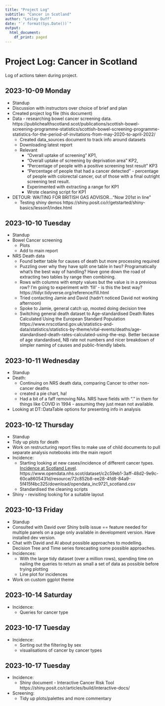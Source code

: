 ```yaml
---
title: "Project Log"
subtitle: "Cancer in Scotland"
author: "Lesley Duff"
date: "`r format(Sys.Date())`"
output:
  html_document:
    df_print: paged
---
```

# Project Log: Cancer in Scotland

Log of actions taken during project.

## 2023-10-09 Monday
* Standup
* Discussion with instructors over choice of brief and plan
* Created project log file (this document)
* Data - researching bowel cancer screening data. https://publichealthscotland.scot/publications/scottish-bowel-screening-programme-statistics/scottish-bowel-screening-programme-statistics-for-the-period-of-invitations-from-may-2020-to-april-2022/
  * Created data_sources document to track info around datasets
  * Downloading latest report 
  * Relevant
    * "Overall uptake of screening" KP1,
    * "Overall uptake of screening by deprivation area" KP2, 
    * "Percentage of people with a positive screening test result" KP3 
    * "Percentage of people that had a cancer detected" - percentage of people with colorectal cancer, out of those with a final outright screening test result.
	* Experimented with extracting a range for KP1
	* Wrote cleaning script for KP1
* DETOUR: WAITING FOR BRITISH GAS ADVISOR..."Now 201st in line"
  * Testing shiny demos https://shiny.posit.co/r/getstarted/shiny-basics/lesson1/index.html

## 2023-10-10 Tuesday
* Standup
* Bowel Cancer screening
  * Plots
  * Add to main report
  
* NRS Death data
  * Found better table for causes of death but more processing required
  * Puzzling over why they have split one table in two? Programatically what's
  the best way of handling? Have gone down the road of extracting two tables by
  range then combining.
  * Rows with columns with empty values but the value is in a previous row?
  I'm going to experiment with 'fill' - is this the best way? https://tidyr.tidyverse.org/reference/fill.html
  * Tried contacting Jamie and David (hadn't noticed David not working afternoon)
  * Spoke to Jamie, general catch up, mooted doing decision tree
  * Switching general death dataset to Age-standardised Death Rates Calculated Using the European Standard Population
  https://www.nrscotland.gov.uk/statistics-and-data/statistics/statistics-by-theme/vital-events/deaths/age-standardised-death-rates-calculated-using-the-esp. Better because of age standardised, NB rate not numbers and
  nicer breakdown of simpler naming of causes and public-friendly labels.
  
## 2023-10-11 Wednesday
* Standup
* Death:
    * Continuing on NRS death data, comparing Cancer to other non-cancer deaths
    - created a pie chart, ha!
    * Had a bit of a faff removing NAs. NRS have fields with "." in them for
    things like COVID in 1994 - assuming they just mean not available.
* Looking at DT::DataTable options for presenting info in analysis

## 2023-10-12 Thursday
* Standup
* Tidy up plots for death
* Work on restructuring report files to make use of child documents to pull 
separate analysis notebooks into the main report
* Incidence:
  * Starting looking at new cases/incidence of different cancer types.  
[Incidence at Scotland Level](https://www.opendata.nhs.scot/dataset/annual-cancer-incidence/resource/72c852b8-ee28-4fd8-84a9-5f415f4bc325).  
https://www.opendata.nhs.scot/dataset/c2c59eb1-3aff-48d2-9e9c-60ca8605431d/resource/72c852b8-ee28-4fd8-84a9-5f415f4bc325/download/opendata_inc9721_scotland.csv
  * Standardised the cleaning scripts
* Shiny - revisiting looking for a suitable layout

## 2023-10-13 Friday
* Standup
* Consulted with David over Shiny bslib issue == feature needed for multiple 
panels on a page only available in development version. Have installed dev version.
* Chat with David and Al about possible approaches to modelling. Decision Tree 
and Time series forecasting some possible approaches.
* Incidences:
  * With the large tidy dataset (over a million rows), spending time on nailing the queries to return as small a set of data as possible before 
trying plotting
  * Line plot for incidences
* Work on custom ggplot theme

## 2023-10-14 Saturday
* Incidence:
  * Queries for cancer type

## 2023-10-17 Tuesday
* Incidence: 
  * Sorting out the filtering by sex
  * visualisations of cancer by cancer types
  
## 2023-10-17 Tuesday
* Incidence:
  * Shiny document - Interactive Cancer Risk Tool
  https://shiny.posit.co/r/articles/build/interactive-docs/
  
* Screening:
  * Tidy up plots/palettes and more commentary
